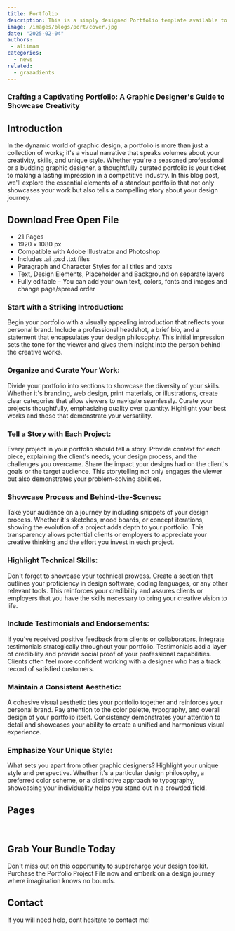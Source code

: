 ```yaml
---
title: Portfolio
description: This is a simply designed Portfolio template available to use in Adobe Illustrator and Photoshop.
image: /images/blogs/port/cover.jpg
date: "2025-02-04"
authors: 
 - aliimam 
categories:
  - news
related:
  - graaadients
---
```

 ### Crafting a Captivating Portfolio: A Graphic Designer's Guide to Showcase Creativity

## Introduction

In the dynamic world of graphic design, a portfolio is more than just a
collection of works; it's a visual narrative that speaks volumes about your
creativity, skills, and unique style. Whether you're a seasoned professional or
a budding graphic designer, a thoughtfully curated portfolio is your ticket to
making a lasting impression in a competitive industry. In this blog post, we'll
explore the essential elements of a standout portfolio that not only showcases
your work but also tells a compelling story about your design journey.

## Download Free Open File
 

- 21 Pages
- 1920 x 1080 px
- Compatible with Adobe Illustrator and Photoshop
- Includes .ai .psd .txt files
- Paragraph and Character Styles for all titles and texts
- Text, Design Elements, Placeholder and Background on separate layers
- Fully editable – You can add your own text, colors, fonts and images and
  change page/spread order

### Start with a Striking Introduction:

Begin your portfolio with a visually appealing introduction that reflects your
personal brand. Include a professional headshot, a brief bio, and a statement
that encapsulates your design philosophy. This initial impression sets the tone
for the viewer and gives them insight into the person behind the creative works.

### Organize and Curate Your Work:

Divide your portfolio into sections to showcase the diversity of your skills.
Whether it's branding, web design, print materials, or illustrations, create
clear categories that allow viewers to navigate seamlessly. Curate your projects
thoughtfully, emphasizing quality over quantity. Highlight your best works and
those that demonstrate your versatility.

### Tell a Story with Each Project:

Every project in your portfolio should tell a story. Provide context for each
piece, explaining the client's needs, your design process, and the challenges
you overcame. Share the impact your designs had on the client's goals or the
target audience. This storytelling not only engages the viewer but also
demonstrates your problem-solving abilities.

### Showcase Process and Behind-the-Scenes:

Take your audience on a journey by including snippets of your design process.
Whether it's sketches, mood boards, or concept iterations, showing the evolution
of a project adds depth to your portfolio. This transparency allows potential
clients or employers to appreciate your creative thinking and the effort you
invest in each project.

### Highlight Technical Skills:

Don't forget to showcase your technical prowess. Create a section that outlines
your proficiency in design software, coding languages, or any other relevant
tools. This reinforces your credibility and assures clients or employers that
you have the skills necessary to bring your creative vision to life.

### Include Testimonials and Endorsements:

If you've received positive feedback from clients or collaborators, integrate
testimonials strategically throughout your portfolio. Testimonials add a layer
of credibility and provide social proof of your professional capabilities.
Clients often feel more confident working with a designer who has a track record
of satisfied customers.

### Maintain a Consistent Aesthetic:

A cohesive visual aesthetic ties your portfolio together and reinforces your
personal brand. Pay attention to the color palette, typography, and overall
design of your portfolio itself. Consistency demonstrates your attention to
detail and showcases your ability to create a unified and harmonious visual
experience.

### Emphasize Your Unique Style:

What sets you apart from other graphic designers? Highlight your unique style
and perspective. Whether it's a particular design philosophy, a preferred color
scheme, or a distinctive approach to typography, showcasing your individuality
helps you stand out in a crowded field.

## Pages

<Image
  src="/images/blogs/port/portfolio-01.jpg"
  width={1920}
  height={1080}
  alt=""
/>
<Image
  src="/images/blogs/port/portfolio-02.jpg"
  width={1920}
  height={1080}
  alt=""
/>
<Image
  src="/images/blogs/port/portfolio-03.jpg"
  width={1920}
  height={1080}
  alt=""
/>
<Image
  src="/images/blogs/port/portfolio-04.jpg"
  width={1920}
  height={1080}
  alt=""
/>
<Image
  src="/images/blogs/port/portfolio-05.jpg"
  width={1920}
  height={1080}
  alt=""
/>
<Image
  src="/images/blogs/port/portfolio-06.jpg"
  width={1920}
  height={1080}
  alt=""
/>
<Image
  src="/images/blogs/port/portfolio-07.jpg"
  width={1920}
  height={1080}
  alt=""
/>
<Image
  src="/images/blogs/port/portfolio-08.jpg"
  width={1920}
  height={1080}
  alt=""
/>
<Image
  src="/images/blogs/port/portfolio-09.jpg"
  width={1920}
  height={1080}
  alt=""
/>
<Image
  src="/images/blogs/port/portfolio-09.jpg"
  width={1920}
  height={1080}
  alt=""
/>
<Image
  src="/images/blogs/port/portfolio-10.jpg"
  width={1920}
  height={1080}
  alt=""
/>
<Image
  src="/images/blogs/port/portfolio-11.jpg"
  width={1920}
  height={1080}
  alt=""
/>
<Image
  src="/images/blogs/port/portfolio-12.jpg"
  width={1920}
  height={1080}
  alt=""
/>
<Image
  src="/images/blogs/port/portfolio-13.jpg"
  width={1920}
  height={1080}
  alt=""
/>
<Image
  src="/images/blogs/port/portfolio-14.jpg"
  width={1920}
  height={1080}
  alt=""
/>
<Image
  src="/images/blogs/port/portfolio-15.jpg"
  width={1920}
  height={1080}
  alt=""
/>
<Image
  src="/images/blogs/port/portfolio-16.jpg"
  width={1920}
  height={1080}
  alt=""
/>
<Image
  src="/images/blogs/port/portfolio-17.jpg"
  width={1920}
  height={1080}
  alt=""
/>
<Image
  src="/images/blogs/port/portfolio-18.jpg"
  width={1920}
  height={1080}
  alt=""
/>
<Image
  src="/images/blogs/port/portfolio-19.jpg"
  width={1920}
  height={1080}
  alt=""
/>
<Image
  src="/images/blogs/port/portfolio-20.jpg"
  width={1920}
  height={1080}
  alt=""
/>
<Image
  src="/images/blogs/port/portfolio-21.jpg"
  width={1920}
  height={1080}
  alt=""
/>
<Image
  src="/images/blogs/port/portfolio-22.jpg"
  width={1920}
  height={1080}
  alt=""
/>
<Image
  src="/images/blogs/port/portfolio-23.jpg"
  width={1920}
  height={1080}
  alt=""
/>
<Image
  src="/images/blogs/port/portfolio-24.jpg"
  width={1920}
  height={1080}
  alt=""
/>
<Image
  src="/images/blogs/port/portfolio-25.jpg"
  width={1920}
  height={1080}
  alt=""
/>
<Image
  src="/images/blogs/port/portfolio-26.jpg"
  width={1920}
  height={1080}
  alt=""
/>
<Image
  src="/images/blogs/port/portfolio-27.jpg"
  width={1920}
  height={1080}
  alt=""
/>
<Image
  src="/images/blogs/port/portfolio-28.jpg"
  width={1920}
  height={1080}
  alt=""
/>
<Image
  src="/images/blogs/port/portfolio-29.jpg"
  width={1920}
  height={1080}
  alt=""
/>
<Image
  src="/images/blogs/port/portfolio-30.jpg"
  width={1920}
  height={1080}
  alt=""
/>
<Image
  src="/images/blogs/port/portfolio-31.jpg"
  width={1920}
  height={1080}
  alt=""
/>
<Image
  src="/images/blogs/port/portfolio-32.jpg"
  width={1920}
  height={1080}
  alt=""
/>
<Image
  src="/images/blogs/port/portfolio-33.jpg"
  width={1920}
  height={1080}
  alt=""
/>

## Grab Your Bundle Today

Don't miss out on this opportunity to supercharge your design toolkit. Purchase
the Portfolio Project File now and embark on a design journey where imagination
knows no bounds.

## Contact

If you will need help, dont hesitate to contact me!